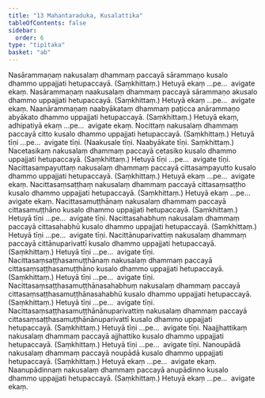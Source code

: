 ```yaml
---
title: "13 Mahantaraduka, Kusalattika"
tableOfContents: false
sidebar:
  order: 6
type: "tipitaka"
basket: "ab"
---
```



<DynamicBreadcrumb />

<Division number="28">

<Paragraph number="72">
Nasārammaṇaṃ nakusalaṃ dhammaṃ paccayā sārammaṇo kusalo dhammo uppajjati hetupaccayā. (Saṃkhittaṃ.) Hetuyā ekaṃ …pe…  avigate ekaṃ.
</Paragraph>

<Paragraph number="73">
Nasārammaṇaṃ naakusalaṃ dhammaṃ paccayā sārammaṇo akusalo dhammo uppajjati hetupaccayā. (Saṃkhittaṃ.) Hetuyā ekaṃ …pe…  avigate ekaṃ.
</Paragraph>

<Paragraph number="74">
Naanārammaṇaṃ naabyākataṃ dhammaṃ paṭicca anārammaṇo abyākato dhammo uppajjati hetupaccayā. (Saṃkhittaṃ.) Hetuyā ekaṃ, adhipatiyā ekaṃ …pe…  avigate ekaṃ.
</Paragraph>

</Division>
<Division number="29">

<Paragraph number="75">
Nocittaṃ nakusalaṃ dhammaṃ paccayā citto kusalo dhammo uppajjati hetupaccayā. (Saṃkhittaṃ.)
</Paragraph>

<Paragraph number="76">
Hetuyā tīṇi …pe…  avigate tīṇi. (Naakusale tīṇi. Naabyākate tīṇi. Saṃkhittaṃ.)
</Paragraph>

</Division>
<Division number="30">

<Paragraph number="77">
Nacetasikaṃ nakusalaṃ dhammaṃ paccayā cetasiko kusalo dhammo uppajjati hetupaccayā. (Saṃkhittaṃ.)
</Paragraph>

<Paragraph number="78">
Hetuyā tīṇi …pe…  avigate tīṇi.
</Paragraph>

</Division>
<Division number="31">

<Paragraph number="79">
Nacittasampayuttaṃ nakusalaṃ dhammaṃ paccayā cittasampayutto kusalo dhammo uppajjati hetupaccayā. (Saṃkhittaṃ.)
</Paragraph>

<Paragraph number="80">
Hetuyā ekaṃ …pe…  avigate ekaṃ.
</Paragraph>

</Division>
<Division number="32">

<Paragraph number="81">
Nacittasaṃsaṭṭhaṃ nakusalaṃ dhammaṃ paccayā cittasaṃsaṭṭho kusalo dhammo uppajjati hetupaccayā. (Saṃkhittaṃ.)
</Paragraph>

<Paragraph number="82">
Hetuyā ekaṃ …pe…  avigate ekaṃ.
</Paragraph>

</Division>
<Division number="33">

<Paragraph number="83">
Nacittasamuṭṭhānaṃ nakusalaṃ dhammaṃ paccayā cittasamuṭṭhāno kusalo dhammo uppajjati hetupaccayā. (Saṃkhittaṃ.)
</Paragraph>

<Paragraph number="84">
Hetuyā tīṇi …pe…  avigate tīṇi.
</Paragraph>

</Division>
<Division number="34">

<Paragraph number="85">
Nacittasahabhuṃ nakusalaṃ dhammaṃ paccayā cittasahabhū kusalo dhammo uppajjati hetupaccayā. (Saṃkhittaṃ.)
</Paragraph>

<Paragraph number="86">
Hetuyā tīṇi …pe…  avigate tīṇi.
</Paragraph>

</Division>
<Division number="35">

<Paragraph number="87">
Nacittānuparivattiṃ nakusalaṃ dhammaṃ paccayā cittānuparivattī kusalo dhammo uppajjati hetupaccayā. (Saṃkhittaṃ.)
</Paragraph>

<Paragraph number="88">
Hetuyā tīṇi …pe…  avigate tīṇi.
</Paragraph>

</Division>
<Division number="36">

<Paragraph number="89">
Nacittasaṃsaṭṭhasamuṭṭhānaṃ nakusalaṃ dhammaṃ paccayā cittasaṃsaṭṭhasamuṭṭhāno kusalo dhammo uppajjati hetupaccayā. (Saṃkhittaṃ.)
</Paragraph>

<Paragraph number="90">
Hetuyā tīṇi …pe…  avigate tīṇi.
</Paragraph>

</Division>
<Division number="37">

<Paragraph number="91">
Nacittasaṃsaṭṭhasamuṭṭhānasahabhuṃ nakusalaṃ dhammaṃ paccayā cittasaṃsaṭṭhasamuṭṭhānasahabhū kusalo dhammo uppajjati hetupaccayā. (Saṃkhittaṃ.)
</Paragraph>

<Paragraph number="92">
Hetuyā tīṇi …pe…  avigate tīṇi.
</Paragraph>

</Division>
<Division number="38">

<Paragraph number="93">
Nacittasaṃsaṭṭhasamuṭṭhānānuparivattiṃ nakusalaṃ dhammaṃ paccayā cittasaṃsaṭṭhasamuṭṭhānānuparivattī kusalo dhammo uppajjati hetupaccayā. (Saṃkhittaṃ.)
</Paragraph>

<Paragraph number="94">
Hetuyā tīṇi …pe…  avigate tīṇi.
</Paragraph>

</Division>
<Division number="39">

<Paragraph number="95">
Naajjhattikaṃ nakusalaṃ dhammaṃ paccayā ajjhattiko kusalo dhammo uppajjati hetupaccayā. (Saṃkhittaṃ.)
</Paragraph>

<Paragraph number="96">
Hetuyā tīṇi …pe…  avigate tīṇi.
</Paragraph>

</Division>
<Division number="40">

<Paragraph number="97">
Nanoupādā nakusalaṃ dhammaṃ paccayā noupādā kusalo dhammo uppajjati hetupaccayā. (Saṃkhittaṃ.)
</Paragraph>

<Paragraph number="98">
Hetuyā ekaṃ …pe…  avigate ekaṃ.
</Paragraph>

</Division>
<Division number="41">

<Paragraph number="99">
Naanupādinnaṃ nakusalaṃ dhammaṃ paccayā anupādinno kusalo dhammo uppajjati hetupaccayā. (Saṃkhittaṃ.)
</Paragraph>

<Paragraph number="100">
Hetuyā ekaṃ …pe…  avigate ekaṃ.
</Paragraph>
</Division>